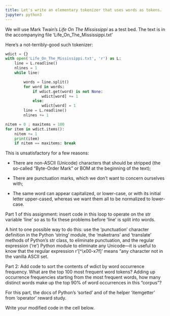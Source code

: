 ```yaml
---
title: Let's write an elementary tokenizer that uses words as tokens.
jupyter: python3
---
```



We will use Mark Twain's _Life On The Mississippi_ as a test bed. The text is in the accompanying file 'Life_On_The_Mississippi.txt'

Here's a not-terribly-good such tokenizer:


```python
wdict = {}
with open('Life_On_The_Mississippi.txt', 'r') as L:
    line = L.readline()
    nlines = 1
    while line:

        words = line.split()
        for word in words:
            if wdict.get(word) is not None:
                wdict[word] += 1
            else:
                wdict[word] = 1
        line = L.readline()
        nlines += 1

nitem = 0 ; maxitems = 100
for item in wdict.items():
    nitem += 1
    print(item)
    if nitem == maxitems: break
```

This is unsatisfactory for a few reasons:

* There are non-ASCII (Unicode) characters that should be stripped (the so-called "Byte-Order Mark" or BOM \ufeff at the beginning of the text);

* There are punctuation marks, which we don't want to concern ourselves with;

* The same word can appear capitalized, or lower-case, or with its initial letter upper-cased, whereas we want them all to be normalized to lower-case.

Part 1 of this assignment: insert code in this loop to operate on the str variable 'line' so as to fix these problems before 'line' is split into words.

A hint to one possible way to do this: use the 'punctuation' character definition in the Python 'string' module, the 'maketrans' and 'translate' methods of Python's str class, to eliminate punctuation, and the regular expression ('re') Python module to eliminate any Unicode---it is useful to know that the regular expression r'[^\x00-x7f]' means "any character not in the vanilla ASCII set.

Part 2: Add code to sort the contents of wdict by word occurrence frequency.  What are the top 100 most frequent word tokens?  Adding up occurrence frequencies starting from the most frequent words, how many distinct words make up the top 90% of word occurrences in this "corpus"?

For this part, the docs of Python's 'sorted' and of the helper 'itemgetter' from 'operator' reward study.

Write your modified code in the cell below.


